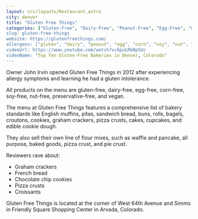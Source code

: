 ```yaml
---
layout: src/layouts/Restaurant.astro
city: denver
title: "Gluten Free Things"
categories: ["Gluten-Free", "Dairy-Free", "Peanut-Free", "Egg-Free", "Corn-Free", "Soy-Free", "Nut-Free, "Preservative-Free", "Vegan", "Bakery"]
slug: gluten-free-things
website: https://glutenfreethings.com/
allergens: ["gluten", "dairy", "peanut", "egg", "corn", "soy", "nut", "preservative", "vegan"]
videoUrl: https://www.youtube.com/watch?v=5puLRbNpSUc
videoName: "Top Ten Gluten-Free Bakeries in Denver, Colorado"
---
```


Owner John Irvin opened Gluten Free Things in 2012 after experiencing allergy symptoms and learning he had a gluten intolerance.

All products on the menu are gluten-free, dairy-free, egg-free, corn-free, soy-free, nut-free, preservative-free, and vegan.

The menu at Gluten Free Things features a comprehensive list of bakery standards like English muffins, pitas, sandwich bread, buns, rolls, bagels, croutons, cookies, graham crackers, pizza crusts, cakes, cupcakes, and edible cookie dough. 

They also sell their own line of flour mixes, such as waffle and pancake, all purpose, baked goods, pizza crust, and pie crust.

Reviewers rave about:
* Graham crackers
* French bread
* Chocolate chip cookies
* Pizza crusts
* Croissants

Gluten Free Things is located at the corner of West 64th Avenue and Simms in Friendly Square Shopping Center in Arvada, Colorado.
